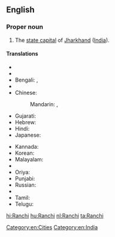 ==English==
{{wikipedia}}

===Proper noun===
{{en-proper noun}}

# The [[state capital]] of [[Jharkhand]] ([[India]]).

====Translations====
{{trans-top|capital of Jharkhand, India}}
* {{trreq|ar}}
* {{trreq|as}}
* Bengali: {{t-|bn|রাঁচি|sc=Beng|tr=rām̐ci}}, {{t-|bn|রাঁচী|sc=Beng|tr=rām̐cī}}
* {{trreq|hne}}
* Chinese:
*: Mandarin: {{t|cmn|蘭契|sc=Hani}}, {{t|cmn|兰契|tr=Lánqì|sc=Hani}}
* Gujarati: {{t-|gu|રાંચી|sc=Gujr|tr=rān̄cī}}
* Hebrew: {{t-|he|ראנצ'י}}
* Hindi: {{t+|hi|राँची|tr=rām̐cī}}
* Japanese: {{t-|ja|ラーンチー|tr=Rānchī}}
{{trans-mid}}
* Kannada: {{t-|kn|ರಾಂಚಿ|sc=Knda|tr=rān̄ci}}
* Korean: {{t-|ko|란치|sc=Kore|tr=ranchi}}
* Malayalam: {{t-|ml|റാഞ്ചി|sc=Mlym|tr=ṟāñci}}
* {{trreq|mr}}
* Oriya: {{t-|or|ରାଞ୍ଚି|sc=Orya|tr=rāñci}}
* Punjabi: {{t-|pa|ਰਾਂਚੀ|f|tr=rām̐cī|sc=Guru}}
* Russian: {{t-|ru|Ранчи|m|tr=Ranči}}
* {{trreq|sat}}
* Tamil: {{t-|ta|ராஞ்சி|sc=Taml|tr=rāñci}}
* Telugu: {{t-|te|రాంచీ|sc=Telu|tr=rān̄cī}}
{{trans-bottom}}

[[Category:en:Cities]]
[[Category:en:India]]

[[hi:Ranchi]]
[[hu:Ranchi]]
[[nl:Ranchi]]
[[ta:Ranchi]]
